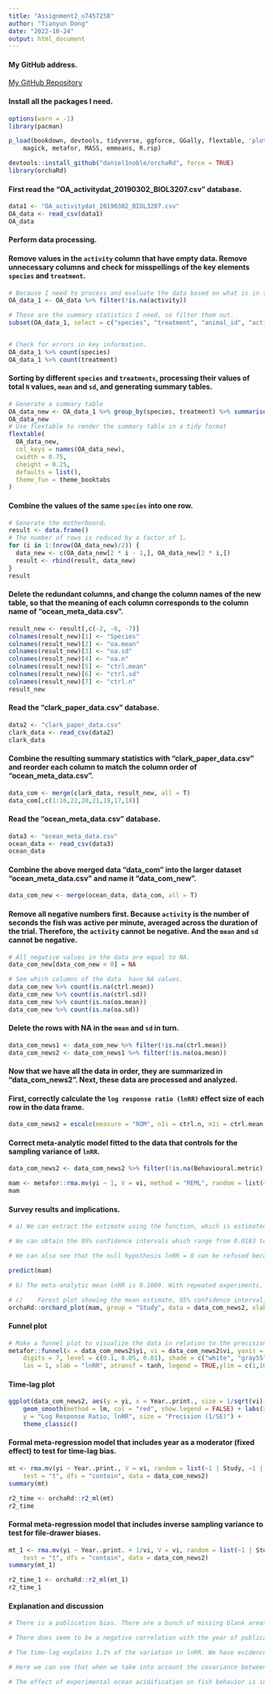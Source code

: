 ```yaml
---
title: "Assignment2_u7457258"
author: "Tianyun Dong"
date: "2022-10-24"
output: html_document
---
```


#### My GitHub address.

[My GitHub Repository](https://github.com/389Mir/DDD.git)


#### Install all the packages I need.

```r
options(warn = -1)
library(pacman)

p_load(bookdown, devtools, tidyverse, ggforce, GGally, flextable, 'plotrix', dplyr, latex2exp, png,
    magick, metafor, MASS, emmeans, R.rsp)  

devtools::install_github("daniel1noble/orchaRd", force = TRUE)
library(orchaRd)
```

#### First read the "OA_activitydat_20190302_BIOL3207.csv" database.

```r
data1 <- "OA_activitydat_20190302_BIOL3207.csv"
OA_data <- read_csv(data1)
OA_data
```


#### Perform data processing. 
#### Remove values in the `activity` column that have empty data. Remove unnecessary columns and check for misspellings of the key elements `species` and `treatment`.

```r
# Because I need to process and evaluate the data based on what is in the activity, I need to delete this line if it is missing.
OA_data_1 <- OA_data %>% filter(!is.na(activity))
```

```r
# These are the summary statistics I need, so filter them out.
subset(OA_data_1, select = c("species", "treatment", "animal_id", "activity"))


# Check for errors in key information.
OA_data_1 %>% count(species)
OA_data_1 %>% count(treatment)
```




#### Sorting by different `species` and `treatments`, processing their values of total `N` values, `mean` and `sd`, and generating summary tables.

```r
# Generate a summary table
OA_data_new <- OA_data_1 %>% group_by(species, treatment) %>% summarise(mean_activity = mean(activity), sd_activity = sd(activity), N = length(species))
OA_data_new
# Use flextable to render the summary table in a tidy format
flextable(
  OA_data_new,
  col_keys = names(OA_data_new),
  cwidth = 0.75,
  cheight = 0.25,
  defaults = list(),
  theme_fun = theme_booktabs
)
```


#### Combine the values of the same `species` into one row.

```r
# Generate the motherboard。
result <- data.frame()    
# The number of rows is reduced by a factor of 1。
for (i in 1:(nrow(OA_data_new)/2)) {                    
  data_new <- c(OA_data_new[2 * i - 1,], OA_data_new[2 * i,]) 
  result <- rbind(result, data_new)                
}
result
```


#### Delete the redundant columns, and change the column names of the new table, so that the meaning of each column corresponds to the column name of "ocean_meta_data.csv".

```r
result_new <- result[,c(-2, -6, -7)]
colnames(result_new)[1] <- "Species"
colnames(result_new)[2] <- "oa.mean"
colnames(result_new)[3] <- "oa.sd"
colnames(result_new)[4] <- "oa.n"
colnames(result_new)[5] <- "ctrl.mean"
colnames(result_new)[6] <- "ctrl.sd"
colnames(result_new)[7] <- "ctrl.n"
result_new
```


#### Read the "clark_paper_data.csv" database.

```r
data2 <- "clark_paper_data.csv"
clark_data <- read_csv(data2)
clark_data
```

#### Combine the resulting summary statistics with "clark_paper_data.csv" and reorder each column to match the column order of "ocean_meta_data.csv".

```r
data_com <- merge(clark_data, result_new, all = T)
data_com[,c(1:16,22,20,21,19,17,18)]
```


#### Read the "ocean_meta_data.csv" database.

```r
data3 <- "ocean_meta_data.csv"
ocean_data <- read_csv(data3)
ocean_data
```


#### Combine the above merged data "data_com" into the larger dataset "ocean_meta_data.csv" and name it "data_com_new".

```r
data_com_new <- merge(ocean_data, data_com, all = T)
```


#### Remove all negative numbers first. Because `activity` is the number of seconds the fish was active per minute, averaged across the duration of the trial. Therefore, the `activity` cannot be negative. And the `mean` and `sd` cannot be negative.

```r
# All negative values in the data are equal to NA.
data_com_new[data_com_new < 0] = NA 

# See which columns of the data  have NA values.
data_com_new %>% count(is.na(ctrl.mean))
data_com_new %>% count(is.na(ctrl.sd))
data_com_new %>% count(is.na(oa.mean))
data_com_new %>% count(is.na(oa.sd))
```


#### Delete the rows with NA in the `mean` and `sd` in turn.

```r
data_com_news1 <- data_com_new %>% filter(!is.na(ctrl.mean))
data_com_news2 <- data_com_news1 %>% filter(!is.na(oa.mean))
```


#### Now that we have all the data in order, they are summarized in "data_com_news2". Next, these data are processed and analyzed.
#### First, correctly calculate the `log response ratio (lnRR)` effect size of each row in the data frame.

```r
data_com_news2 = escalc(measure = "ROM", n1i = ctrl.n, m1i = ctrl.mean, sd1i = ctrl.sd, n2i = oa.n, m2i = oa.mean, sd2i = oa.sd, data = data_com_news2, append = TRUE)
```


#### Correct meta-analytic model fitted to the data that controls for the sampling variance of `lnRR`.

```r
data_com_news2 <- data_com_news2 %>% filter(!is.na(Behavioural.metric))
```

```r
mam <- metafor::rma.mv(yi ~ 1, V = vi, method = "REML", random = list(~1 | Study,~1|Behavioural.metric), dfs = "contain", test = "t", data = data_com_news2)
mam
```


#### Survey results and implications.

```r
# a) We can extract the estimate using the function, which is estimated to be 0.1009 and tells us that the mean lnRR value is positive.

# We can obtain the 95% confidence intervals which range from 0.0183 to 0.1836. And 95% of the time we would expect the true mean to fall between lnRR values of 0.0183 to 0.1836. What's more, if we were to repeat the experiment many times, 95% of the confidence intervals constructed would contain the true meta-analytic mean.

# We can also see that the null hypothesis lnRR = 0 can be refused because the p-value is 0.0174. Because the p-value is smaller than 0.05.

```


```r
predict(mam)

# b) The meta-analytic mean lnRR is 0.1009. With repeated experiments, effect sizes (lnRR) are expected to range from -0.9430 to 1.1448 95% of the time, suggesting a lot of consistency between studies. 
```


```r
# c)	Forest plot showing the mean estimate, 95% confidence interval, and prediction interval.
orchaRd::orchard_plot(mam, group = "Study", data = data_com_news2, xlab = "lnRR", angle = 45)
```


#### Funnel plot 

```r
# Make a funnel plot to visualize the data in relation to the precision.
metafor::funnel(x = data_com_news2$yi, vi = data_com_news2$vi, yaxis = "seinv",
    digits = 7, level = c(0.1, 0.05, 0.01), shade = c("white", "gray55", "gray 75"),
    las = 1, xlab = "lnRR", atransf = tanh, legend = TRUE,ylim = c(1,100))
```


#### Time-lag plot 

```r
ggplot(data_com_news2, aes(y = yi, x = Year..print., size = 1/sqrt(vi))) + geom_point(alpha = 0.3) +
    geom_smooth(method = lm, col = "red", show.legend = FALSE) + labs(x = "Publication Year",
    y = "Log Response Ratio, lnRR", size = "Precision (1/SE)") +
    theme_classic()

```


#### Formal meta-regression model that includes year as a moderator (fixed effect) to test for time-lag bias.

```r
mt <- rma.mv(yi ~ Year..print., V = vi, random = list(~1 | Study, ~1 | Behavioural.metric),
    test = "t", dfs = "contain", data = data_com_news2)
summary(mt)
```


```r
r2_time <- orchaRd::r2_ml(mt)
r2_time
```


#### Formal meta-regression model that includes inverse sampling variance to test for file-drawer biases.

```r
mt_1 <- rma.mv(yi ~ Year..print. + 1/vi, V = vi, random = list(~1 | Study, ~1 | Behavioural.metric),
    test = "t", dfs = "contain", data = data_com_news2)
summary(mt_1)

```

```r
r2_time_1 <- orchaRd::r2_ml(mt_1)  
r2_time_1

```




#### Explanation and discussion

```r
# There is a publication bias. There are a bunch of missing blank areas in the lower left corner of the funnel. The unpublished sample sizes are negatively correlated and they are based on very small sample sizes. Based on this figure, these studies failed to find significant correlations. But when the correlation volume is large enough in the positive direction, lnRR can be published even with a very small sample size.

# There does seem to be a negative correlation with the year of publication. And the precision of the sampling variance of the studies is gradually improving, as we would expect, with the small sample size in the early years making the variance larger. Thus, these early studies appear to have higher effect sizes compared to later studies.

# The time-lag explains 1.1% of the variation in lnRR. We have evidence of time-lag bias. As more studies accumulate, the average effect size is expected to decrease.

# Here we can see that when we take into account the covariance between the two, there is no clear evidence of file drawer and time lag bias in these data. Thus, it is possible that 1/lnRR does not have a large effect on the intercept, not even an impact.


```


```r
# The effect of experimental ocean acidification on fish behavior is indeed declining over time. However, the inverse lnRR is different from the analysis by Clement et. al. (2022). There is almost no effect on publication bias, and the year of publication has a very small effect of 0.01. By analyzing the effect of study and behavioural metric on fish behavior, we found that behavioural metric may lead to the occurrence of downward effect. In addition, the above analysis is related to the behavioural metric and study drivers' decrease in acidification effect on fish, but it is not as strong as that shown in the paper.

```


